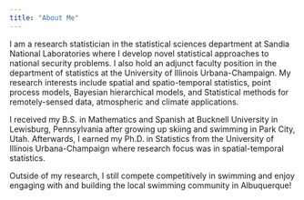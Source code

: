 ```yaml
---
title: "About Me"
---
```


I am a research statistician in the statistical sciences department at Sandia National Laboratories where I develop novel statistical approaches to national security problems. I also hold an adjunct faculty position in the department of statistics at the University of Illinois Urbana-Champaign. My research interests include spatial and spatio-temporal statistics, point process models, Bayesian hierarchical models, and Statistical methods for remotely-sensed data, atmospheric and climate applications.

I received my B.S. in Mathematics and Spanish at Bucknell University in Lewisburg, Pennsylvania after growing up skiing and swimming in Park City, Utah. Afterwards, I earned my Ph.D. in Statistics from the University of Illinois Urbana-Champaign where research focus was in spatial-temporal statistics.

Outside of my research, I still compete competitively in swimming and enjoy engaging with and building the local swimming community in Albuquerque!
